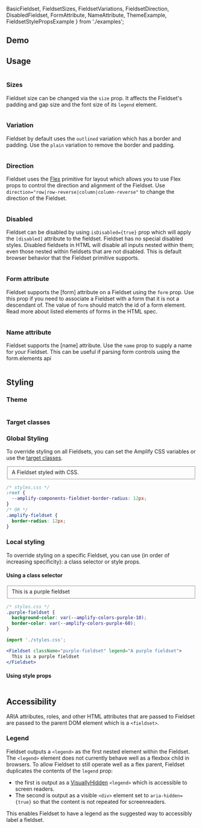   BasicFieldset, 
  FieldsetSizes, 
  FieldsetVariations, 
  FieldsetDirection,
  DisabledFieldset,
  FormAttribute,
  NameAttribute,
  ThemeExample,
  FieldsetStylePropsExample
} from './examples';

## Demo

<FieldsetDemo />

## Usage
<Example>
  <View>
    <BasicFieldset />
  </View>
  
  <ExampleCode>

```jsx file=./examples/BasicFieldset.tsx

```

  </ExampleCode>
</Example>

### Sizes
Fieldset size can be changed via the `size` prop. It affects the Fieldset's padding and gap size and the font size of its `legend` element.
<Example>
  <View>
    <FieldsetSizes />
  </View>
  
  <ExampleCode>

```jsx file=./examples/FieldsetSizes.tsx

```

  </ExampleCode>
</Example>

### Variation
Fieldset by default uses the `outlined` variation which has a border and padding. Use the `plain` variation to remove the border and padding.
<Example>
  <View>
    <FieldsetVariations />
  </View>
  
  <ExampleCode>

```jsx file=./examples/FieldsetVariations.tsx

```

  </ExampleCode>
</Example>

### Direction
Fieldset uses the [Flex](flex) primitive for layout which allows you to use Flex props to control the direction and alignment of the Fieldset. Use `direction="row|row-reverse|column|column-reverse"` to change the direction of the Fieldset.
<Example>
  <View>
    <FieldsetDirection />
  </View>
  
  <ExampleCode>

```jsx file=./examples/FieldsetDirection.tsx

```

  </ExampleCode>
</Example>

### Disabled
Fieldset can be disabled by using `isDisabled={true}` prop which will apply the `[disabled]` attribute to the fieldset. Fieldset has no special disabled styles.
<Alert role="none" variation="warning" heading="Note about disabled fieldsets:">
  Disabled fieldsets in HTML will disable all inputs nested within them; even those nested within fieldsets that are not disabled. This is default browser behavior that the Fieldset primitive supports.
</Alert>

<Example>
  <View>
    <DisabledFieldset />
  </View>
  
  <ExampleCode>

```jsx file=./examples/DisabledFieldset.tsx

```

  </ExampleCode>
</Example>

### Form attribute
Fieldset supports the [form] attribute on a Fieldset using the `form` prop. Use this prop if you need to associate a Fieldset with a form that it is not a descendant of. The value of `form` should match the id of a form element. Read more about <Link isExternal href="https://html.spec.whatwg.org/multipage/form-control-infrastructure.html#attr-fae-form">listed elements of forms in the HTML spec</Link>.
<Example>
  <View>
    <FormAttribute />
  </View>
  
  <ExampleCode>

```jsx file=./examples/FormAttribute.tsx

```

  </ExampleCode>
</Example>

### Name attribute
Fieldset supports the [name] attribute. Use the `name` prop to supply a name for your Fieldset. This can be useful if parsing form controls <Link href="https://developer.mozilla.org/en-US/docs/Web/API/HTMLFormElement/elements" isExternal>using the form.elements api</Link>
<Example>
  <View>
    <NameAttribute />
  </View>
  
  <ExampleCode>

```jsx file=./examples/NameAttribute.tsx

```

  </ExampleCode>
</Example>

## Styling

### Theme

<Example>
  <View>
    <ThemeExample />
  </View>
  
  <ExampleCode>

```jsx file=./examples/ThemeExample.tsx

```

  </ExampleCode>
</Example>


### Target classes

<ComponentStyleDisplay componentName="Fieldset" />

### Global Styling

To override styling on all Fieldsets, you can set the Amplify CSS variables or use the [target classes](#target-classes).

<Example>
  <View>
    <Fieldset legend="A fieldset with a larger border radius" borderRadius="12px">A Fieldset styled with CSS.</Fieldset>
  </View>
  
  <ExampleCode>

```css
/* styles.css */
:root {
  --amplify-components-fieldset-border-radius: 12px;
}
/* OR */
.amplify-fieldset {
  border-radius: 12px;
}
```

  </ExampleCode>
</Example>

### Local styling

To override styling on a specific Fieldset, you can use (in order of increasing specificity): a class selector or style props.

#### Using a class selector

<Example>
  <Fieldset className="purple-fieldset" legend="A purple fieldset">
    This is a purple fieldset
  </Fieldset>
  
  
  <ExampleCode>

```css
/* styles.css */
.purple-fieldset {
  background-color: var(--amplify-colors-purple-10);
  border-color: var(--amplify-colors-purple-60);
}
```

  </ExampleCode>
  <ExampleCode>

```jsx
import './styles.css';

<Fieldset className="purple-fieldset" legend="A purple fieldset">
  This is a purple fieldset
</Fieldset>
```

  </ExampleCode>
</Example>

#### Using style props

<Example>
  <FieldsetStylePropsExample />
  
  <ExampleCode>

```jsx file=./examples/FieldsetStylePropsExample.tsx

```

  </ExampleCode>
</Example>

## Accessibility

ARIA attributes, roles, and other HTML attributes that are passed to Fieldset are passed to the parent DOM element which is a `<fieldset>`.

### Legend
Fieldset outputs a `<legend>` as the first nested element within the Fieldset. The `<legend>` element does not currently behave well as a flexbox child in browsers. To allow Fieldset to still operate well as a flex parent, Fieldset duplicates the contents of the `legend` prop: 

- the first is output as a <a href="/react/components/visuallyhidden">VisuallyHidden</a> `<legend>` which is accessible to screen readers. 
- The second is output as a visible `<div>` element set to `aria-hidden={true}` so that the content is not repeated for screenreaders.

This enables Fieldset to have a legend as the suggested way to accessibly label a fieldset.
